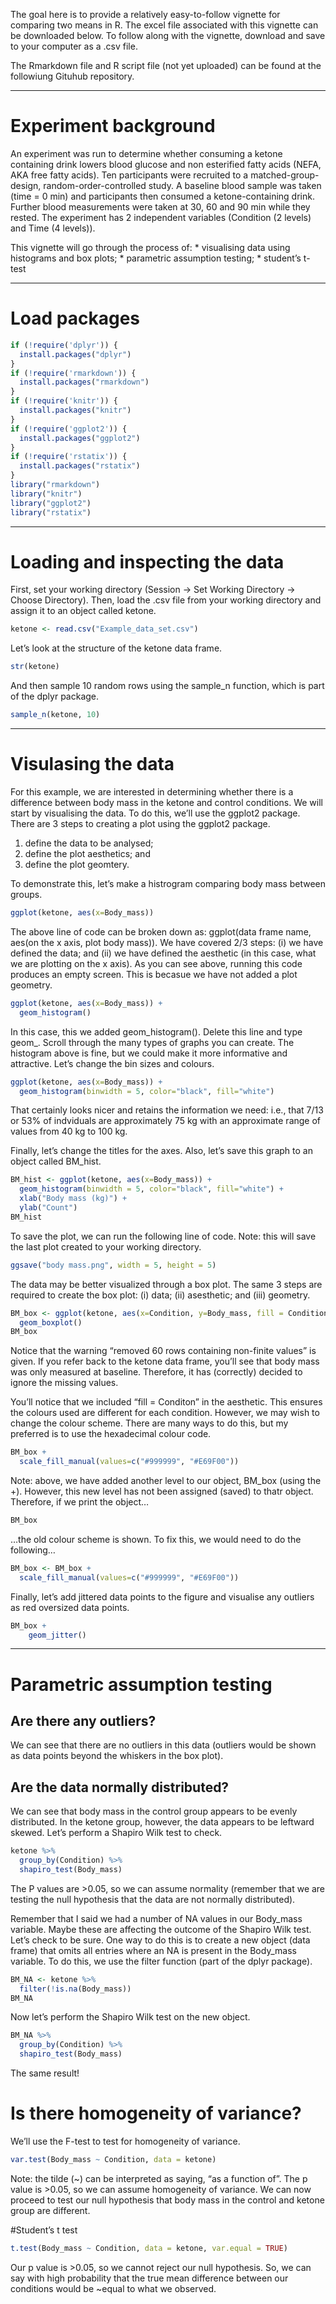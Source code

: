 The goal here is to provide a relatively easy-to-follow vignette for comparing two means in R. The excel file associated with this vignette can be downloaded below. To follow along with the vignette, download and save to your computer as a .csv file.

The Rmarkdown file and R script file (not yet uploaded) can be found at the followiung Gituhub repository.

---

# Experiment background
An experiment was run to determine whether consuming a ketone containing drink lowers blood glucose and non esterified fatty acids (NEFA, 
AKA free fatty acids). Ten participants were recruited to a matched-group-design, random-order-controlled study. A baseline blood sample 
was taken (time = 0 min) and participants then consumed a ketone-containing drink. Further blood measurements were taken at 30, 60 and 
90 min while they rested. The experiment has 2 independent variables (Condition (2 levels) and Time (4 levels)).

This vignette will go through the process of:
* visualising data using histograms and box plots;
* parametric assumption testing;
* student's t-test

---

# Load packages

```R

if (!require('dplyr')) {
  install.packages("dplyr")
}
if (!require('rmarkdown')) {
  install.packages("rmarkdown")
}
if (!require('knitr')) {
  install.packages("knitr")
}
if (!require('ggplot2')) {
  install.packages("ggplot2")
}
if (!require('rstatix')) {
  install.packages("rstatix")
}
library("rmarkdown")
library("knitr")
library("ggplot2")
library("rstatix")
```

---

# Loading and inspecting the data 
First, set your working directory (Session -> Set Working Directory -> Choose Directory). Then, load the .csv file from your working directory and assign it to an object called ketone.

```R
ketone <- read.csv("Example_data_set.csv")
```

Let's look at the structure of the ketone data frame.

```R
str(ketone)
```

And then sample 10 random rows using the sample_n function, which is part of the dplyr package.

```R
sample_n(ketone, 10)
```

---

# Visulasing the data

For this example, we are interested in determining whether there is a difference between body mass in the ketone and control conditions. We will start by visualising the data. To do this, we'll use the ggplot2 package. There are 3 steps to creating a plot using the ggplot2 package.

1. define the data to be analysed;
2. define the plot aesthetics; and
3. define the plot geomtery.

To demonstrate this, let's make a histrogram comparing body mass between groups.

```R
ggplot(ketone, aes(x=Body_mass))
```
The above line of code can be broken down as: ggplot(data frame name, aes(on the x axis, plot body mass)). We have covered 2/3 steps: (i) we have defined the data; and (ii) we have defined the aesthetic (in this case, what we are plotting on the x axis). As you can see above, running this code produces an empty screen. This is becasue we have not added a plot geometry. 

```R
ggplot(ketone, aes(x=Body_mass)) + 
  geom_histogram()
```
In this case, this we added geom_histogram(). Delete this line and type geom_. Scroll through the many types of graphs you can create. The histogram above is fine, but we could make it more informative and attractive. Let's change the bin sizes and colours.

```R
ggplot(ketone, aes(x=Body_mass)) + 
  geom_histogram(binwidth = 5, color="black", fill="white")
```
That certainly looks nicer and retains the information we need: i.e., that 7/13 or 53% of indviduals are approximately 75 kg with an approximate range of values from 40 kg to 100 kg.

Finally, let's change the titles for the axes. Also, let's save this graph to an object called BM_hist.

```R
BM_hist <- ggplot(ketone, aes(x=Body_mass)) +
  geom_histogram(binwidth = 5, color="black", fill="white") +
  xlab("Body mass (kg)") +
  ylab("Count")
BM_hist
```
To save the plot, we can run the following line of code. Note: this will save the last plot created to your working directory.

```R
ggsave("body mass.png", width = 5, height = 5)
```

The data may be better visualized through a box plot. The same 3 steps are required to create the box plot: (i) data; (ii) asesthetic; and (iii) geometry. 

```R
BM_box <- ggplot(ketone, aes(x=Condition, y=Body_mass, fill = Condition)) +
  geom_boxplot()
BM_box
```
Notice that the warning "removed 60 rows containing non-finite values" is given. If you refer back to the ketone data frame, you'll see that body mass was only measured at baseline. Therefore, it has (correctly) decided to ignore the missing values.

You'll notice that we included "fill = Conditon" in the aesthetic. This ensures the colours used are different for each condition. However, we may wish to change the colour scheme. There are many ways to do this, but my preferred is to use the hexadecimal colour code.

```R
BM_box +
  scale_fill_manual(values=c("#999999", "#E69F00"))
```
Note: above, we have added another level to our object, BM_box (using the +). However, this new level has not been assigned (saved) to thatr object. Therefore, if we print the object...

```R
BM_box
```
...the old colour scheme is shown. To fix this, we would need to do the following...

```R
BM_box <- BM_box +
  scale_fill_manual(values=c("#999999", "#E69F00"))
```

Finally, let's add jittered data points to the figure and visualise any outliers as red oversized data points.

```R
BM_box +
    geom_jitter()
```

---

# Parametric assumption testing

## Are there any outliers?
We can see that there are no outliers in this data (outliers would be shown as data points beyond the whiskers in the box plot).

## Are the data normally distributed?
We can see that body mass in the control group appears to be evenly distributed. In the ketone group, however, the data appears to be leftward skewed. Let's perform a Shapiro Wilk test to check. 

```R
ketone %>%
  group_by(Condition) %>%
  shapiro_test(Body_mass)
```
The P values are >0.05, so we can assume normality (remember that we are testing the null hypothesis that the data are not normally distributed).

Remember that I said we had a number of NA values in our Body_mass variable. Maybe these are affecting the outcome of the Shapiro Wilk test. Let's check to be sure. One way to do this is to create a new object (data frame) that omits all entries where an NA is present in the Body_mass variable. To do this, we use the filter function (part of the dplyr package).

```R
BM_NA <- ketone %>%
  filter(!is.na(Body_mass))
BM_NA
```
Now let's perform the Shapiro Wilk test on the new object.

```R
BM_NA %>%
  group_by(Condition) %>%
  shapiro_test(Body_mass)
```
The same result!

# Is there homogeneity of variance?
We'll use the F-test to test for homogeneity of variance.

```R
var.test(Body_mass ~ Condition, data = ketone)
```

Note: the tilde (~) can be interpreted as saying, "as a function of". The p value is >0.05, so we can assume homogeneity of variance. We can now proceed to test our null hypothesis that body mass in the control and ketone group are different.

#Student's t test

```R
t.test(Body_mass ~ Condition, data = ketone, var.equal = TRUE)
```

Our p value is >0.05, so we cannot reject our null hypothesis. So, we can say with high probability that the true mean difference between our conditions would be ~equal to what we observed.

